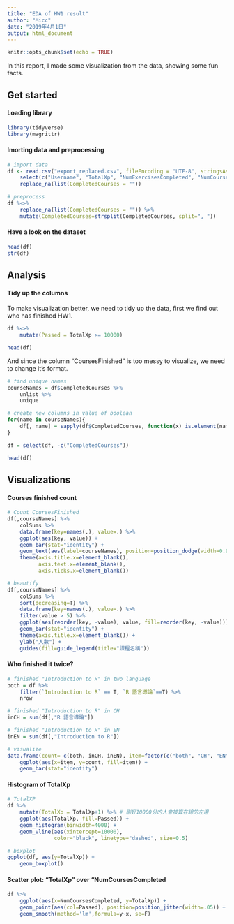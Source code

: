 ```yaml
---
title: "EDA of HW1 result"
author: "Micc"
date: "2019年4月1日"
output: html_document
---
```


```r
knitr::opts_chunk$set(echo = TRUE)
```

In this report, I made some visualization from the data, showing some fun facts.

## Get started

#### Loading library
```r
library(tidyverse)
library(magrittr)
```

#### Imorting data and preprocessing
```r
# import data
df <- read.csv("export_replaced.csv", fileEncoding = "UTF-8", stringsAsFactors = F) %>%
    select(c("Username", "TotalXp", "NumExercisesCompleted", "NumCoursesCompleted", "CompletedCourses")) %>%
    replace_na(list(CompletedCourses = ""))
```

```r
# preprocess
df %<>%
    replace_na(list(CompletedCourses = "")) %>%
    mutate(CompletedCourses=strsplit(CompletedCourses, split=", "))
```

#### Have a look on the dataset
```r
head(df)
str(df)
```

## Analysis

#### Tidy up the columns
To make visualization better, we need to tidy up the data, first we find out who has finished HW1.
```r
df %<>%
    mutate(Passed = TotalXp >= 10000)

head(df)
```

And since the column "CoursesFinished" is too messy to visualize, we need to change it's format.
```r
# find unique names
courseNames = df$CompletedCourses %>%
    unlist %>%
    unique

# create new columns in value of boolean
for(name in courseNames){
    df[, name] = sapply(df$CompletedCourses, function(x) is.element(name, x))
}

df = select(df, -c("CompletedCourses"))

head(df)
```

## Visualizations

#### Courses finished count
```r
# Count CoursesFinished
df[,courseNames] %>%
    colSums %>%
    data.frame(key=names(.), value=.) %>%
    ggplot(aes(key, value)) +
    geom_bar(stat="identity") +
    geom_text(aes(label=courseNames), position=position_dodge(width=0.9), hjust=-0.1, angle = 90) +
    theme(axis.title.x=element_blank(),
          axis.text.x=element_blank(),
          axis.ticks.x=element_blank())

# beautify
df[,courseNames] %>%
    colSums %>%
    sort(decreasing=T) %>%
    data.frame(key=names(.), value=.) %>%
    filter(value > 5) %>%
    ggplot(aes(reorder(key, -value), value, fill=reorder(key, -value))) +
    geom_bar(stat="identity") +
    theme(axis.title.x=element_blank()) +
    ylab("人數") +
    guides(fill=guide_legend(title="課程名稱"))
```

#### Who finished it twice?
```r
# finished "Introduction to R" in two language
both = df %>%
    filter(`Introduction to R` == T, `R 語言導論`==T) %>%
    nrow

# finished "Introduction to R" in CH
inCH = sum(df[,"R 語言導論"])

# finished "Introduction to R" in EN
inEN = sum(df[,"Introduction to R"])

# visualize
data.frame(count= c(both, inCH, inEN), item=factor(c("both", "CH", "EN"))) %>%
    ggplot(aes(x=item, y=count, fill=item)) +
    geom_bar(stat="identity")
```

#### Histogram of TotalXp
```r
# TotalXP
df %>%
    mutate(TotalXp = TotalXp+1) %>% # 剛好10000分的人會被算在線的左邊
    ggplot(aes(TotalXp, fill=Passed)) +
    geom_histogram(binwidth=4000) +
    geom_vline(aes(xintercept=10000),
               color="black", linetype="dashed", size=0.5)

# boxplot
ggplot(df, aes(y=TotalXp)) + 
    geom_boxplot()
```

#### Scatter plot: "TotalXp" over "NumCoursesCompleted
```r
df %>%
    ggplot(aes(x=NumCoursesCompleted, y=TotalXp)) +
    geom_point(aes(col=Passed), position=position_jitter(width=.05)) +
    geom_smooth(method='lm',formula=y~x, se=F)
```